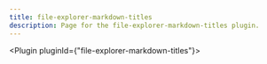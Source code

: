 ---
title: file-explorer-markdown-titles
description: Page for the file-explorer-markdown-titles plugin.
---


<Plugin pluginId={"file-explorer-markdown-titles"}></Plugin>